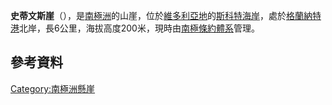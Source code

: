 {{coord|76|50|S|162|40|E|display=title}}

'''史蒂文斯崖'''（{{lang-en|Stevens Cliff}}），是[[南極洲|南極洲]]的山崖，位於[[維多利亞地|維多利亞地]]的[[斯科特海岸|斯科特海岸]]，處於[[格蘭納特港|格蘭納特港]]北岸，長6公里，海拔高度200米，現時由[[南極條約體系|南極條約體系]]管理。

==參考資料==
{{usgs-gazetteer}}

{{DEFAULTSORT:Stevens Cliff}}
[[Category:南極洲懸崖|Category:南極洲懸崖]]


{{ScottCoast-geo-stub}}